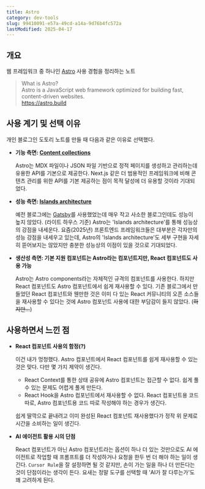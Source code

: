 ```yaml
---
title: Astro
category: dev-tools
slug: 99410091-e57a-49cd-a14a-9d76b4fc572a
lastModified: 2025-04-17
---
```



<TimestampBlock recordDate="2025-04-17">

## 개요

웹 프레임워크 중 하나인 [Astro](https://astro.build) 사용 경험을 정리하는 노트

> What is Astro?  
> Astro is a JavaScript web framework optimized for building fast, content-driven websites.  
> https://astro.build

## 사용 계기 및 선택 이유

개인 블로그인 도토리 노트를 만들 때 다음과 같은 이유로 선택했다.

- **기능 측면: [Content collections](https://docs.astro.build/en/guides/content-collections/)**
  
  Astro는 MDX 파일이나 JSON 파일 기반으로 정적 페이지를 생성하고 관리하는데 유용한 API를 기본으로 제공한다.
  Next.js 같은 더 범용적인 프레임워크에 비해 콘텐츠 관리를 위한 API를 기본 제공하는 점이 목적 달성에 더 유용할 것이라 기대되었다.

- **성능 측면: [Islands architecture](https://docs.astro.build/en/concepts/islands/)**

  예전 블로그에는 [Gatsby](https://www.gatsbyjs.com)를 사용했었는데 매우 작고 사소한 블로그인데도 성능이 높지 않았다. (라이트 하우스 기준)
  Astro는 'Islands architecture'를 통해 성능상의 강점을 내세운다. 
  요즘(2025년) 프론트엔드 프레임워크들은 대부분은 각자만의 성능 강점을 내세우고 있는데, 
  Astro의 'Islands architecture'도 세부 구현을 자세히 뜯어보지는 않았지만 충분한 성능상의 이점이 있을 것으로 기대되었다.

- **생산성 측면: 기본 지원 컴포넌트는 Astro라는 컴포넌트지만, React 컴포넌트도 사용 가능**
  
  Astro는 Astro components라는 자체적인 규격의 컴포넌트를 사용한다. 하지만 React 컴포넌트도 Astro 컴포넌트에서 쉽게 재사용할 수 있다.
  기존 블로그에서 만들었던 React 컴포넌트와 웬만한 것은 이미 다 있는 React 커뮤니티의 오픈 소스들을 재사용할 수 있다는 것에 Astro 컴포넌트 사용에 대한 부담감이 들지 않았다. (~~하지만...~~)

## 사용하면서 느낀 점

- **React 컴포넌트 사용의 함정(?)**

  이건 내가 멍청했다. Astro 컴포넌트에서 React 컴포넌트를 쉽게 재사용할 수 있는 것은 맞다. 다만 몇 가지 제약이 생긴다.

  - React Context를 통한 상태 공유에 Astro 컴포넌트는 접근할 수 없다. 쉽게 풀 수 있는 문제도 어렵게 풀게 만든다.
  - React Hook을 Astro 컴포넌트에서 재사용할 수 없다. React 컴포넌트용 코드 따로, Astro 컴포넌트용 코드 따로 작성해야 하는 경우가 생긴다.

  쉽게 딸깍으로 끝내려고 이미 완성된 React 컴포넌트 재사용했다가 정작 위 문제로 시간을 소비하는 일이 생긴다.

- **AI 에이전트 활용 시의 단점**

  React 컴포넌트가 아닌 Astro 컴포넌트라는 옵션이 하나 더 있는 것만으로도 AI 에이전트로 작업할 때 프롬프트를 더 작성하거나 요청을 한두 번 더 해야 하는 일이 생긴다.
  `Cursor Rule`을 잘 설정하면 될 것 같지만, 손이 가는 일을 하나 더 만든다는 것이 단점이라는 생각이 든다. 요새는 정말 도구를 선택할 때 'AI가 잘 다루는가'도 꽤 고려하게 된다.

</TimestampBlock>
